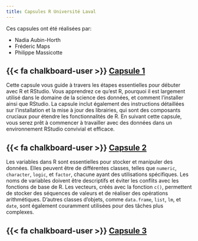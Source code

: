 ```yaml
---
title: Capsules R Université Laval
---
```


Ces capsules ont été réalisées par:

- Nadia Aubin-Horth
- Fréderic Maps
- Philippe Massicotte

## {{< fa chalkboard-user >}} [Capsule 1](01-capsule.qmd)

Cette capsule vous guide à travers les étapes essentielles pour débuter avec R et RStudio. Vous apprendrez ce qu'est R, pourquoi il est largement utilisé dans le domaine de la science des données, et comment l'installer ainsi que RStudio. La capsule inclut également des instructions détaillées sur l'installation et la mise à jour des librairies, qui sont des composants cruciaux pour étendre les fonctionnalités de R. En suivant cette capsule, vous serez prêt à commencer à travailler avec des données dans un environnement RStudio convivial et efficace.

## {{< fa chalkboard-user >}} [Capsule 2](02-capsule.qmd)

Les variables dans R sont essentielles pour stocker et manipuler des données. Elles peuvent être de différentes classes, telles que `numeric`, `character`, `logic`, et `factor`, chacune ayant des utilisations spécifiques. Les noms de variables doivent être descriptifs et éviter les conflits avec les fonctions de base de R. Les vecteurs, créés avec la fonction `c()`, permettent de stocker des séquences de valeurs et de réaliser des opérations arithmétiques. D'autres classes d'objets, comme `data.frame`, `list`, `lm`, et `date`, sont également couramment utilisées pour des tâches plus complexes.

## {{< fa chalkboard-user >}} [Capsule 3](03-capsule.qmd)
